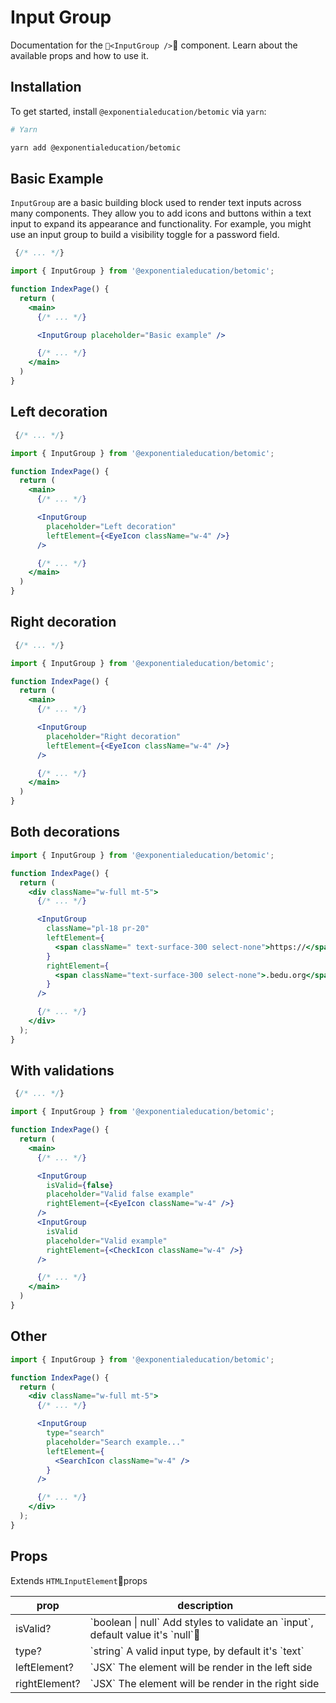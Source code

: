 
# Input Group

Documentation for the `<InputGroup />` component. Learn about the available props and how to use it.

## Installation

To get started, install `@exponentialeducation/betomic` via `yarn`:

```bash
# Yarn

yarn add @exponentialeducation/betomic
```

## Basic Example

`InputGroup` are a basic building block used to render text inputs across many components.
They allow you to add icons and buttons within a text input to expand its appearance and functionality.
For example, you might use an input group to build a visibility toggle for a password field.

```jsx highlight=3,10
 {/* ... */}

import { InputGroup } from '@exponentialeducation/betomic';

function IndexPage() {
  return (
    <main>
      {/* ... */}

      <InputGroup placeholder="Basic example" />

      {/* ... */}
    </main>
  )
}
```

<InputGroupBasicExample />

## Left decoration

```jsx highlight=3,10-13
 {/* ... */}

import { InputGroup } from '@exponentialeducation/betomic';

function IndexPage() {
  return (
    <main>
      {/* ... */}

      <InputGroup
        placeholder="Left decoration"
        leftElement={<EyeIcon className="w-4" />}
      />

      {/* ... */}
    </main>
  )
}
```

<InputGroupLeftExample />

## Right decoration

```jsx highlight=3,10-13
 {/* ... */}

import { InputGroup } from '@exponentialeducation/betomic';

function IndexPage() {
  return (
    <main>
      {/* ... */}

      <InputGroup
        placeholder="Right decoration"
        leftElement={<EyeIcon className="w-4" />}
      />

      {/* ... */}
    </main>
  )
}
```

<InputGroupRightExample />

## Both decorations

```jsx highlight=1,10-15
import { InputGroup } from '@exponentialeducation/betomic';

function IndexPage() {
  return (
    <div className="w-full mt-5">
      {/* ... */}

      <InputGroup
        className="pl-18 pr-20"
        leftElement={
          <span className=" text-surface-300 select-none">https://</span>
        }
        rightElement={
          <span className="text-surface-300 select-none">.bedu.org</span>
        }
      />

      {/* ... */}
    </div>
  );
}
```

<InputGroupComplexExample />

## With validations

```jsx highlight=3,11,16
 {/* ... */}

import { InputGroup } from '@exponentialeducation/betomic';

function IndexPage() {
  return (
    <main>
      {/* ... */}

      <InputGroup
        isValid={false}
        placeholder="Valid false example"
        rightElement={<EyeIcon className="w-4" />}
      />
      <InputGroup
        isValid
        placeholder="Valid example"
        rightElement={<CheckIcon className="w-4" />}
      />

      {/* ... */}
    </main>
  )
}
```

<InputGroupValidationExample />


## Other

```jsx highlight=1,8-14
import { InputGroup } from '@exponentialeducation/betomic';

function IndexPage() {
  return (
    <div className="w-full mt-5">
      {/* ... */}

      <InputGroup
        type="search"
        placeholder="Search example..."
        leftElement={
          <SearchIcon className="w-4" />
        }
      />

      {/* ... */}
    </div>
  );
}
```

<InputGroupSearchExample />

## Props

Extends `HTMLInputElement`props

<table className="min-w-full divide-y divide-gray-200">
  <thead>
    <tr>
      <th scope="col" className="border-l-0 border-r-0 px-6 py-3 text-left text-xs font-medium text-gray-500 uppercase tracking-wider">
        prop
      </th>
      <th scope="col" className="border-l-0 border-r-0 px-6 py-3 text-left text-xs font-medium text-gray-500 uppercase tracking-wider">
        description
      </th>
    </tr>
  </thead>
  <tbody className="divide-y divide-gray-200">
    <tr>
      <td className="border-l-0 border-r-0 px-6 py-4 text-sm font-medium text-gray-500">
        isValid?
      </td>
      <td className="border-l-0 border-r-0 px-6 py-4 text-sm font-medium text-gray-500">
        `boolean | null` <span className="block">Add styles to validate an `input`, default value it's `null`</span>
      </td>
    </tr>
    <tr>
      <td className="border-l-0 border-r-0 px-6 py-4 text-sm font-medium text-gray-500">
        type?
      </td>
      <td className="border-l-0 border-r-0 px-6 py-4 text-sm font-medium text-gray-500">
        `string` <span className="block">A valid input type, by default it's `text` </span>
      </td>
    </tr>
    <tr>
      <td className="border-l-0 border-r-0 px-6 py-4 text-sm font-medium text-gray-500">
        leftElement?
      </td>
      <td className="border-l-0 border-r-0 px-6 py-4 text-sm font-medium text-gray-500">
        `JSX` <span className="block">The element will be render in the left side</span>
      </td>
    </tr>
    <tr>
      <td className="border-l-0 border-r-0 px-6 py-4 text-sm font-medium text-gray-500">
        rightElement?
      </td>
      <td className="border-l-0 border-r-0 px-6 py-4 text-sm font-medium text-gray-500">
        `JSX` <span className="block">The element will be render in the right side</span>
      </td>
    </tr>
  </tbody>
</table>

